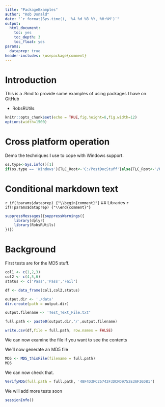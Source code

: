 ```yaml
---
title: "PackageExamples"
author: "Rob Donald"
date: "`r format(Sys.time(), '%A %d %B %Y, %H:%M')`"
output:
  html_document:
    toc: yes
    toc_depth: 3
    toc_float: yes
params:
  dataprep: true
header-includes: \usepackage{comment}
---
```

<style>
pre {
  overflow-x: auto;
}
pre code {
  word-wrap: normal;
  white-space: pre;
}
</style>


# Introduction

This is a .Rmd to provide some examples of using packages I have on GitHub

+ RobsRUtils


```r
knitr::opts_chunk$set(echo = TRUE,fig.height=8,fig.width=12)
options(width=1500)
```

# Cross platform operation

Demo the techniques I use to cope with Windows support.

```r
os.type<-Sys.info()[1]
if(os.type == 'Windows'){TLC_Root<-'C:/PostDocStuff'}else{TLC_Root<-'/Users/rob/PostDocStuff/teaching/RStuff'}
```

# Conditional markdown text

`r if(!params$dataprep) {"\\begin{comment}"}`
## Libraries
`r if(!params$dataprep) {"\\end{comment}"}`

```r
suppressMessages({suppressWarnings({
    library(dplyr)
    library(RobsRUtils)
})})
```

# Background

First tests are for the MD5 stuff.


```r
col1 <- c(1,2,3)
col2 <- c(4,5,6)
status <- c('Pass','Pass','Fail')

df <- data_frame(col1,col2,status)

output.dir <- './data'
dir.create(path = output.dir)

output.filename <- 'Test_Text_File.txt'

full.path <- paste0(output.dir,'/',output.filename)

write.csv(df,file = full.path, row.names = FALSE)
```


We can now examine the file if you want to see the contents

We'll now generate an MD5 file
```r
MD5 <- MD5_thisFile(filename = full.path)
MD5
```

We can now check that.

```r
VerifyMD5(full.path = full.path, '48F4D3FC25742F3DCFD9752E3AF36D81')
```


We will add more tests soon


```r
sessionInfo()
```


